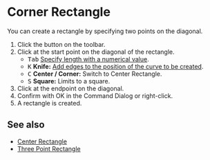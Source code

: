 
# Corner Rectangle

<Reference shortcut='' command='Corner Rectangle' button='Toolbar' />

You can create a rectangle by specifying two points on the diagonal.

1. Click the button <ButtonIcon type="button-corner-rectangle" /> on the toolbar.
2. Click at the start point on the diagonal of the rectangle.
   - <kbd>Tab</kbd> [Specify length with a numerical value](./sketching-tips#specify-dimensions-numerically).
   - <kbd>K</kbd> **Knife:** [Add edges to the position of the curve to be created](./sketching-tips#add-edges-to-the-position-of-the-curve-to-be-created).
   - <kbd>C</kbd> **Center / Corner:** Switch to Center Rectangle.
   - <kbd>S</kbd> **Square:** Limits to a square.
3. Click at the endpoint on the diagonal.
4. Confirm with OK in the Command Dialog or right-click.
5. A rectangle is created.

<VideoPlayer fileName="corner-rectangle"/>

## See also

- [Center Rectangle](./center-rectangle)
- [Three Point Rectangle](./three-point-rectangle)